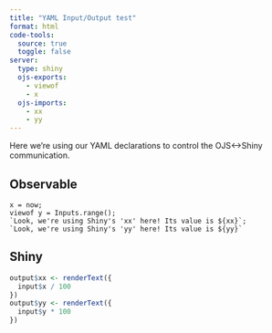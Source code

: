 ```yaml
---
title: "YAML Input/Output test"
format: html
code-tools: 
  source: true
  toggle: false
server: 
  type: shiny
  ojs-exports: 
    - viewof
    - x
  ojs-imports:
    - xx
    - yy
---
```


Here we're using our YAML declarations to control the OJS<->Shiny communication.

## Observable

```ojs
x = now;
viewof y = Inputs.range();
`Look, we're using Shiny's 'xx' here! Its value is ${xx}`;
`Look, we're using Shiny's 'yy' here! Its value is ${yy}`
```

## Shiny

```r
output$xx <- renderText({
  input$x / 100
})
output$yy <- renderText({
  input$y * 100
})
```
